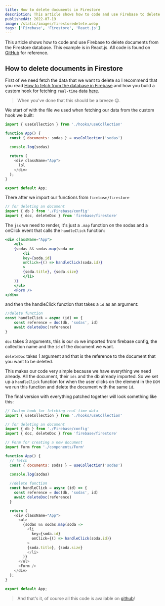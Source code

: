 ```yaml
---
title: How to delete documents in Firestore
description: This article shows how to code and use Firebase to delete documents from the Firestore database.
publishedAt: 2022-07-19
image: /static/images/firestoredelete.webp
tags: ['Firebase', 'Firestore', 'React.js']
---
```


This article shows how to code and use Firebase to delete documents from the Firestore database. This example is in React.js. All code is found on [GitHub](https://github.com/call-n/example-firebase) for reference.

## How to delete documents in Firestore

First of we need fetch the data that we want to delete so I recommend that you read [How to fetch from the database in Firebase](https://calo.dev/blog/firebase-database-fetch) and how you build a custom hook for fetching `real-time` data [here](https://calo.dev/blog/custom-real-time-data-hook).

> When you've done that this should be a breeze 😉.

We start of with the file we used when fetching our data from the custom hook we built:

```jsx:/src/App.js
import { useCollection } from './hooks/useCollection'

function App() {
  const { documents: sodas } = useCollection('sodas')
  
  console.log(sodas)

  return (
    <div className="App">
      lol
    </div>
  );
}

export default App;
```

There after we import our functions from `firebase/firestore`

```jsx
// for deleting an document
import { db } from './Firebase/config'
import { doc, deleteDoc } from 'firebase/firestore'
```

The `jsx` we need to render, it's just a `.map` function on the sodas and a onClick event that calls the `handleClick` function:

```jsx
<div className="App">
    <ul>
    {sodas && sodas.map(soda => 
        <li 
        key={soda.id} 
        onClick={() => handleClick(soda.id)}
        >
        {soda.title}, {soda.size}
        </li>
    )}
    </ul>
    <Form />
</div>
```

and then the handleClick function that takes a `id` as an argument:

```jsx
//delete function
const handleClick = async (id) => {
    const reference = doc(db, 'sodas', id)
    await deleteDoc(reference)
}
```

`doc` takes 3 arguments, this is our `db` we imported from firebase config, the collection name and the `id` of the document we want.

`deleteDoc` takes 1 argument and that is the reference to the document that you want to be deleted.

This makes our code very simple because we have everything we need already. All the document, their `ids` and the db already imported. So we set up a `handleClick` function for when the user clicks on the element in the `DOM` we run this function and delete the document with the same `id`.

The final version with everything patched together will look something like this:

```jsx:/src/App.js
// Custom hook for fetching real-time data
import { useCollection } from './hooks/useCollection'

// for deleting an document
import { db } from './Firebase/config'
import { doc, deleteDoc } from 'firebase/firestore'

// Form for creating a new document
import Form from './components/Form'

function App() {
  // fetch
  const { documents: sodas } = useCollection('sodas')
  
  console.log(sodas)

  //delete function
  const handleClick = async (id) => {
    const reference = doc(db, 'sodas', id)
    await deleteDoc(reference)
  }

  return (
    <div className="App">
      <ul>
        {sodas && sodas.map(soda => 
          <li 
            key={soda.id} 
            onClick={() => handleClick(soda.id)}
          >
          {soda.title}, {soda.size}
          </li>
        )}
      </ul>
      <Form />
    </div>
  );
}

export default App;
```

> And that's it, of course all this code is available on [github](https://github.com/call-n/example-firebase)!